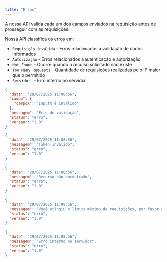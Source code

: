 ```yaml
---
title: "Erros"
---
```


A nossa API valida cada um dos campos enviados na requisição antes de prosseguir com as requisições.

Nossa API classifica os erros em:

- `Requisição inválida` - Erros relacionados a validação de dados informados
- `Autorização` - Erros relacionados a autenticação e autorização
- `Not Found` - Ocorre quando o recurso solicitado não existe
- `Too Many Requests` - Quantidade de requisições realizadas pelo IP maior que o permitido
- `Servidor ` - Erro interno no servidor

<ResponseExample>

```json Bad Request (400)
{
  "data": "29/07/2025 11:08:56",
  "campo": {
    "campoX": "InputX é inválido"
  },
  "messagem": "Erro de validação",
  "status": "erro",
  "versao": "1.0"
}
```

```json Unauthorized (401)
{
  "data": "29/07/2025 11:08:56",
  "messagem": "Token Inválido",
  "status": "erro",
  "versao": "1.0"
}
```

```json Not Found (404)
{
  "data": "29/07/2025 11:08:56",
  "messagem": "Recurso não encontrado",
  "status": "erro",
  "versao": "1.0"
}
```

```json Too Many Requests (429)
{
  "data": "29/07/2025 11:08:56",
  "messagem": "Você atingiu o limite máximo de requisições, por favor aguarde alguns minutos e tente novamente",
  "status": "erro",
  "versao": "1.0"
}
```

```json Too Many Requests (500)
{
  "data": "29/07/2025 11:08:56",
  "messagem": "Erro interno no servidor",
  "status": "erro",
  "versao": "1.0"
}
```

</ResponseExample>
